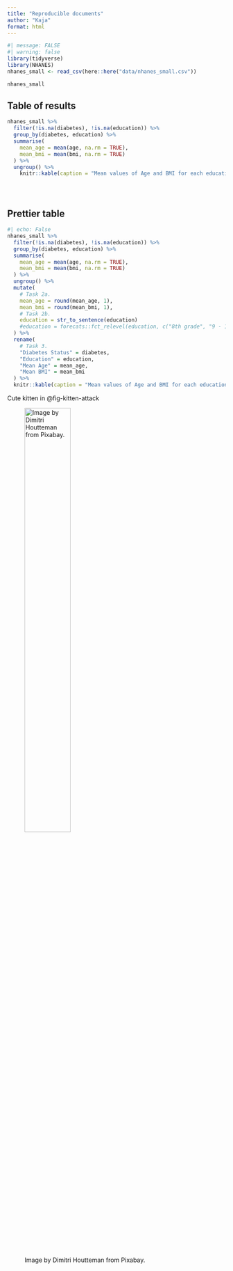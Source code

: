 ```yaml
---
title: "Reproducible documents"
author: "Kaja"
format: html
---
```



```r
#| message: FALSE
#| warning: false
library(tidyverse)
library(NHANES)
nhanes_small <- read_csv(here::here("data/nhanes_small.csv"))
```

```r
nhanes_small

```

## Table of results

```r
nhanes_small %>%
  filter(!is.na(diabetes), !is.na(education)) %>%
  group_by(diabetes, education) %>%
  summarise(
    mean_age = mean(age, na.rm = TRUE),
    mean_bmi = mean(bmi, na.rm = TRUE)
  ) %>%
  ungroup() %>% 
    knitr::kable(caption = "Mean values of Age and BMI for each education and diabetes status.")





```





## Prettier table
```r
#| echo: False
nhanes_small %>%
  filter(!is.na(diabetes), !is.na(education)) %>%
  group_by(diabetes, education) %>%
  summarise(
    mean_age = mean(age, na.rm = TRUE),
    mean_bmi = mean(bmi, na.rm = TRUE)
  ) %>%
  ungroup() %>%
  mutate(
    # Task 2a.
    mean_age = round(mean_age, 1),
    mean_bmi = round(mean_bmi, 1),
    # Task 2b.
    education = str_to_sentence(education)
    #education = forecats::fct_relevel(education, c("8th grade", "9 - 11th grade", "High school", "Some collage", "Collage"))
  ) %>% 
  rename(
    # Task 3.
    "Diabetes Status" = diabetes,
    "Education" = education,
    "Mean Age" = mean_age,
    "Mean BMI" = mean_bmi
  ) %>% 
  knitr::kable(caption = "Mean values of Age and BMI for each education and diabetes status.") 
```


Cute kitten in @fig-kitten-attack

![Image by Dimitri Houtteman from Pixabay.](images/kitten.jpg){#fig-kitten-attack width="50%" hight="50%"}




